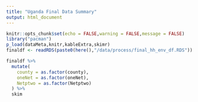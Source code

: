 ```yaml
---
title: "Uganda Final Data Summary"
output: html_document
---
```


```r
knitr::opts_chunk$set(echo = FALSE,warning = FALSE,message = FALSE)
library("pacman")
p_load(dataMeta,knitr,kableExtra,skimr)
finaldf <- readRDS(paste0(here(),"/data/process/final_hh_env_df.RDS")) # in the process folder
```

```r
finaldf %>%
  mutate(
    county = as.factor(county),
    oneNet = as.factor(oneNet),
    Netptwo = as.factor(Netptwo)
  ) %>%
  skim  
```

